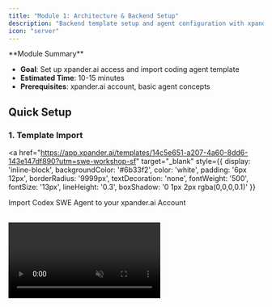 ```yaml
---
title: "Module 1: Architecture & Backend Setup"
description: "Backend template setup and agent configuration with xpander.ai"
icon: "server"
---
```


<Note>
  **Module Summary**

  - **Goal**: Set up xpander.ai access and import coding agent template
  - **Estimated Time**: 10-15 minutes
  - **Prerequisites**: xpander.ai account, basic agent concepts
</Note>

## Quick Setup

### 1. Template Import
<a 
  href="https://app.xpander.ai/templates/14c5e651-a207-4a60-8dd6-143e147df890?utm=swe-workshop-sf" 
  target="_blank" 
  style={{
    display: 'inline-block',
    backgroundColor: '#6b33f2',
    color: 'white',
    padding: '6px 12px',
    borderRadius: '9999px',
    textDecoration: 'none',
    fontWeight: '500',
    fontSize: '13px',
    lineHeight: '0.3',
    boxShadow: '0 1px 2px rgba(0,0,0,0.1)'
  }}
>
  Import Codex SWE Agent to your xpander.ai Account
</a>
<br />
<br />

<Frame>
  <video autoPlay muted loop playsInline className="w-full aspect-video" src="https://assets.xpanderai.io/workshops/videos/import-process.mp4" />
</Frame>

<Info>
  The **Coding Agent** runs on **GPT-4.1** and handles high-level reasoning, task planning, and decision-making.  
  It uses tools to complete actions — one of them being the **Codex tool**.

  The **Codex tool** is a containerized, sandboxed version of the **Codex CLI**, running with the agent’s own **Git credentials**.  
  It's powered by the **codex-mini-latest** model, optimized for fast, focused code generation.

  The agent sends coding tasks to this tool — for example, “add tests for this function” — and the Codex tool writes or modifies the code.  
  Combined with the **GitHub integration**, the agent can autonomously list, create, update, and comment on pull requests.
</Info>

### 2. 🧠 Your Coding Agent

You are now seeing the AI Workbench - a user interface used to design, deploy, test and observe agents. 

<Info>
  The **AI Workbench** is designed to help you quickly test and iterate on AI agents using different LLM models and toolchains.  
  In this module, we'll test the **SWE (Software Engineering) Agent** using **GPT-4.1 & Codex**, exploring its ability to reason, interact with GitHub, and execute code-related tasks in a real environment.
</Info>

<Tip>
  The left side of the AI Workbench can be used to easily intract with your agent and see how it behaves in real time - we will do that in a minute.

  The right side is a visual representation of your agent or multi-agent team, including its different triggering capabilities and its available tools.
</Tip>

Check out the available tools your agent has. It can interact with GitHub - listing, creating, updating, and commenting on pull requests. More importantly, it can code using the built-in Coding agent, built on an enhanced version of Codex CLI.

![Serverless coding agent](/images/workshops/serverless-coding-agent.png)

<Info>The Github tools on the graph are displaying a red exclemation mark, becuase you still need to authorize the Github connector. Click on the exclamation mark and go through the Auth process with Oauth2</Info>

### 🔐 Authorize GitHub Access

Click the exclamation mark on any GitHub-related node in your agent’s graph.  
A popup will appear prompting you to authorize GitHub via OAuth — this allows the agent to interact with your repositories.


<Frame>
  <video autoPlay muted loop playsInline className="w-full aspect-video" src="https://assets.xpanderai.io/workshops/videos/swe-authorize-github.mp4" />
</Frame>

### 3. 🚗 Test Drive Your Agent

Let’s walk through a real GitHub workflow using your agent. We'll use the `xpander-ai/apps-by-agents` repository and test out some core capabilities.

---

#### 🪄 Step 1: List Pull Requests

Ask your agent:

```text
List all pull requests (open or closed) in "xpander-ai/apps-by-agents"
```

![Step 1 PR List](/images/workshops/list-prs.png)

---

#### 🧠 Step 2: Summarize the Latest PR

Then ask:

```text
Explain the most recent pull request and what the code changes do.
```

![Step 2 PR Summary](/images/workshops/pr-summary.png)

## ✅ What's Next?

Your Coding Agent is now live and connected — it can reason with GPT-4.1, generate code with Codex, and interact with GitHub.

→ Proceed to [Module 2: Frontend Build & Testing](./02-load-backend-template) to connect a minimal OpenAI Codex-style UI and interact with your agent in real time.
